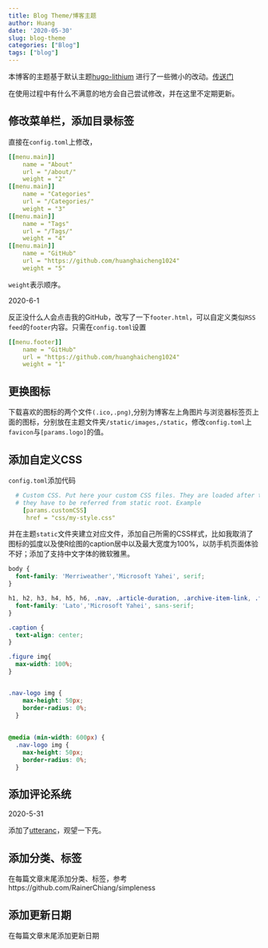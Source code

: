 ```yaml
---
title: Blog Theme/博客主题
author: Huang
date: '2020-05-30'
slug: blog-theme
categories: ["Blog"]
tags: ["blog"]
---
```


本博客的主题基于默认主题[hugo-lithium](https://github.com/yihui/hugo-lithium)
进行了一些微小的改动。[传送门](https://github.com/huanghaicheng1024/hugo-lithium)

在使用过程中有什么不满意的地方会自己尝试修改，并在这里不定期更新。

## 修改菜单栏，添加目录标签

直接在`config.toml`上修改，
```yaml
[[menu.main]]
    name = "About"
    url = "/about/"
    weight = "2"
[[menu.main]]
    name = "Categories"
    url = "/Categories/"
    weight = "3"
[[menu.main]]
    name = "Tags"
    url = "/Tags/"
    weight = "4"
[[menu.main]]
    name = "GitHub"
    url = "https://github.com/huanghaicheng1024"
    weight = "5"
```
`weight`表示顺序。

2020-6-1

反正没什么人会点击我的GitHub，改写了一下`footer.html`，可以自定义类似`RSS feed`的`footer`内容。只需在`config.toml`设置
```yaml
[[menu.footer]]
    name = "GitHub"
    url = "https://github.com/huanghaicheng1024"
    weight = "1"
```


## 更换图标

下载喜欢的图标的两个文件`(.ico,.png)`,分别为博客左上角图片与浏览器标签页上面的图标，分别放在主题文件夹`/static/images,/static`，修改`config.toml`上`favicon`与`[params.logo]`的值。

## 添加自定义CSS

`config.toml`添加代码
```yaml
  # Custom CSS. Put here your custom CSS files. They are loaded after the theme CSS;
  # they have to be referred from static root. Example
    [params.customCSS]
     href = "css/my-style.css"
```
并在主题`static`文件夹建立对应文件，添加自己所需的CSS样式，比如我取消了图标的弧度以及使R绘图的caption居中以及最大宽度为100%，以防手机页面体验不好；添加了支持中文字体的微软雅黑。
```css
body {
  font-family: 'Merriweather','Microsoft Yahei', serif;
}

h1, h2, h3, h4, h5, h6, .nav, .article-duration, .archive-item-link, .footer {
  font-family: 'Lato','Microsoft Yahei', sans-serif;
}

.caption {
  text-align: center;
}

.figure img{
  max-width: 100%;
}


.nav-logo img {
    max-height: 50px;
    border-radius: 0%;
  }
  
  
@media (min-width: 600px) {
  .nav-logo img {
    max-height: 50px;
    border-radius: 0%;
  }
```

## 添加评论系统

2020-5-31

添加了[utteranc](https://utteranc.es)，观望一下先。

## 添加分类、标签

在每篇文章末尾添加分类、标签，参考 https://github.com/RainerChiang/simpleness

## 添加更新日期

在每篇文章末尾添加更新日期